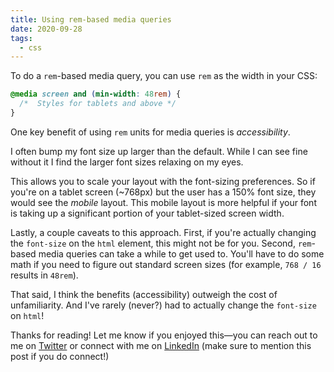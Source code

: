 ```yaml
---
title: Using rem-based media queries
date: 2020-09-28
tags:
  - css
---
```


To do a `rem`-based media query, you can use `rem` as the width in your CSS:

```css
@media screen and (min-width: 48rem) {
  /*  Styles for tablets and above */
}
```

One key benefit of using `rem` units for media queries is _accessibility_.

I often bump my font size up larger than the default. While I can see fine without it I find the larger font sizes relaxing on my eyes.

This allows you to scale your layout with the font-sizing preferences. So if you're on a tablet screen (~768px) but the user has a 150% font size, they would see the _mobile_ layout. This mobile layout is more helpful if your font is taking up a significant portion of your tablet-sized screen width.

Lastly, a couple caveats to this approach. First, if you're actually changing the `font-size` on the `html` element, this might not be for you. Second, `rem`-based media queries can take a while to get used to. You'll have to do some math if you need to figure out standard screen sizes (for example, `768 / 16` results in `48rem`).

That said, I think the benefits (accessibility) outweigh the cost of unfamiliarity. And I've rarely (never?) had to actually change the `font-size` on `html`!

Thanks for reading! Let me know if you enjoyed this—you can reach out to me on [Twitter](https://twitter.com/benjamminj) or connect with me on [LinkedIn](https://www.linkedin.com/in/benjamin-d-johnson/) (make sure to mention this post if you do connect!)
